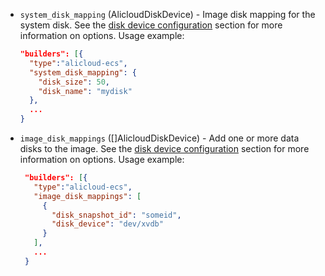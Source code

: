 <!-- Code generated from the comments of the AlicloudDiskDevices struct in builder/alicloud/ecs/image_config.go; DO NOT EDIT MANUALLY -->

- `system_disk_mapping` (AlicloudDiskDevice) - Image disk mapping for the system disk.
  See the [disk device configuration](#disk-devices-configuration) section
  for more information on options.
  Usage example:
  
  ```json
  "builders": [{
    "type":"alicloud-ecs",
    "system_disk_mapping": {
      "disk_size": 50,
      "disk_name": "mydisk"
    },
    ...
  }
  ```

- `image_disk_mappings` ([]AlicloudDiskDevice) - Add one or more data disks to the image.
  See the [disk device configuration](#disk-devices-configuration) section
  for more information on options.
  Usage example:
  
  ```json
   "builders": [{
     "type":"alicloud-ecs",
     "image_disk_mappings": [
       {
         "disk_snapshot_id": "someid",
         "disk_device": "dev/xvdb"
       }
     ],
     ...
   }
   ```
